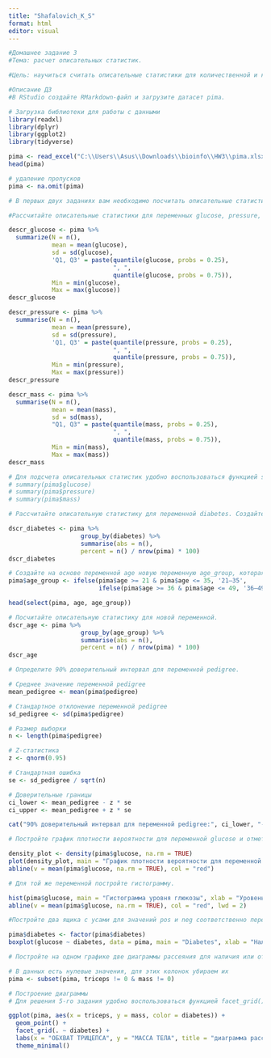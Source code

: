 ---
title: "Shafalovich_K_S"
format: html
editor: visual
---

```{r}
#Домашнее задание 3
#Тема: расчет описательных статистик.

#Цель: научиться считать описательные статистики для количественной и категориальной переменных, строить доверительный интервал, а также графики плотности вероятности.

#Описание ДЗ
#В RStudio создайте RMarkdown-файл и загрузите датасет pima.
```

```{r}
# Загрузка библиотеки для работы с данными
library(readxl)
library(dplyr)
library(ggplot2)
library(tidyverse)
```

```{r}
pima <- read_excel("C:\\Users\\Asus\\Downloads\\bioinfo\\HW3\\pima.xlsx")
head(pima)
```

```{r}
# удаление пропусков 
pima <- na.omit(pima)
```

```{r}
# В первых двух заданиях вам необходимо посчитать описательные статистики. Для количественной переменной рассчитайте число наблюдений, среднее, стандартное отклонение, 1-й и 3-й квартили, минимум и максимум. Для категориальной переменной определите абсолютную и относительные частоты.
```

```{r}
#Рассчитайте описательные статистики для переменных glucose, pressure, mass.
```

```{r}
descr_glucose <- pima %>%
  summarize(N = n(),
            mean = mean(glucose),
            sd = sd(glucose),
            'Q1, Q3' = paste(quantile(glucose, probs = 0.25),
                             ", ",
                             quantile(glucose, probs = 0.75)),
            Min = min(glucose),
            Max = max(glucose))
descr_glucose
```

```{r}
descr_pressure <- pima %>%
  summarise(N = n(),
            mean = mean(pressure),
            sd = sd(pressure),
            'Q1, Q3' = paste(quantile(pressure, probs = 0.25),
                             ", ",
                             quantile(pressure, probs = 0.75)),
            Min = min(pressure),
            Max = max(pressure))
descr_pressure
```

```{r}
descr_mass <- pima %>%
  summarise(N = n(),
            mean = mean(mass),
            sd = sd(mass),
            "Q1, Q3" = paste(quantile(mass, probs = 0.25),
                             ", ",
                             quantile(mass, probs = 0.75)),
            Min = min(mass),
            Max = max(mass))
descr_mass
```

```{r}
# Для подсчета описательных статистик удобно воспользоваться функцией summarise() пакета dpyr.
# summary(pima$glucose)
# summary(pima$pressure)
# summary(pima$mass)
```

```{r}
# Рассчитайте описательную статистику для переменной diabetes. Создайте на основе переменной age новую переменную age_group, которая будет отражать следующие возрастные группы: 21–35, 36–49 и 50+. Посчитайте описательную статистику для новой переменной. 
```

```{r}
dscr_diabetes <- pima %>%
                    group_by(diabetes) %>%
                    summarise(abs = n(),
                    percent = n() / nrow(pima) * 100)
dscr_diabetes
```

```{r}
# Создайте на основе переменной age новую переменную age_group, которая будет отражать следующие возрастные группы: 21–35, 36–49 и 50+.
pima$age_group <- ifelse(pima$age >= 21 & pima$age <= 35, '21–35',
                         ifelse(pima$age >= 36 & pima$age <= 49, '36–49', '50+'))

head(select(pima, age, age_group))
```

```{r}
# Посчитайте описательную статистику для новой переменной. 
dscr_age <- pima %>%
                    group_by(age_group) %>%
                    summarise(abs = n(),
                    percent = n() / nrow(pima) * 100)
dscr_age
```

```{r}
# Определите 90% доверительный интервал для переменной pedigree.

# Cреднее значение переменной pedigree
mean_pedigree <- mean(pima$pedigree)

# Cтандартное отклонение переменной pedigree
sd_pedigree <- sd(pima$pedigree)

# Размер выборки
n <- length(pima$pedigree)

# Z-статистика 
z <- qnorm(0.95)

# Cтандартная ошибка
se <- sd_pedigree / sqrt(n)

# Доверительные границы
ci_lower <- mean_pedigree - z * se
ci_upper <- mean_pedigree + z * se

cat("90% доверительный интервал для переменной pedigree:", ci_lower, "-", ci_upper)
```

```{r}
# Постройте график плотности вероятности для переменной glucose и отметьте на нем среднее значение. 
```

```{r}
density_plot <- density(pima$glucose, na.rm = TRUE)
plot(density_plot, main = "График плотности вероятности для переменной glucose", xlab = "Уровень глюкозы")
abline(v = mean(pima$glucose, na.rm = TRUE), col = "red")
```

```{r}
# Для той же переменной постройте гистограмму.
```

```{r}
hist(pima$glucose, main = "Гистограмма уровня глюкозы", xlab = "Уровень глюкозы", border = "black", col = "green", breaks = 30)
abline(v = mean(pima$glucose, na.rm = TRUE), col = "red", lwd = 2)
```

```{r}
#Постройте два ящика с усами для значений pos и neg соответственно переменной diabetes
```

```{r}
pima$diabetes <- factor(pima$diabetes)
boxplot(glucose ~ diabetes, data = pima, main = "Diabetes", xlab = "Наличие диабета", ylab = "Уровень глюкозы", col = c("green", "red"))

```

```{r}
# Постройте на одном графике две диаграммы рассеяния для наличия или отсутствия диабета. По оси X представьте значения обхвата трицепса, а по оси Y — массу тела. Выполните окрашивание, заливку и группирование по переменной diabetes
```

```{r}
# В данных есть нулевые значения, для этих колонок убираем их
pima <- subset(pima, triceps != 0 & mass != 0)

# Построение диаграммы
# Для решения 5-го задания удобно воспользоваться функцией facet_grid() пакета ggplot2

ggplot(pima, aes(x = triceps, y = mass, color = diabetes)) +
  geom_point() + 
  facet_grid(. ~ diabetes) + 
  labs(x = "ОБХВАТ ТРИЦЕПСА", y = "МАССА ТЕЛА", title = "диаграмма рассеяния для наличия или отсутствия диабета") +
  theme_minimal() 
```
